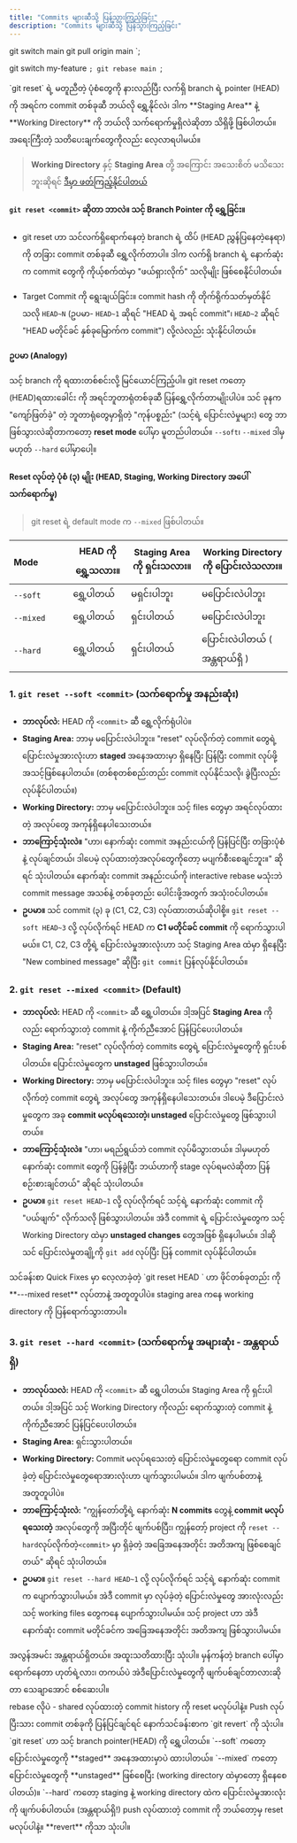 ```yaml
---
title: "Commits များဆီသို့ ပြန်သွားကြည့်ခြင်း"
description: "Commits များဆီသို့ ပြန်သွားကြည့်ခြင်း"
---
```



git switch main
git pull origin main
`;

git switch my-feature
`;
git rebase main
`;

<Aside title="ရည်ရွယ်ချက်">
`git reset` ရဲ့ မတူညီတဲ့ ပုံစံတွေကို နားလည်ပြီး လက်ရှိ branch ရဲ့ pointer (HEAD) ကို အရင်က commit တစ်ခုဆီ ဘယ်လို ရွှေ့နိုင်လဲ၊ ဒါက **Staging Area** နဲ့ **Working Directory** ကို ဘယ်လို သက်ရောက်မှုရှိလဲဆိုတာ သိရှိဖို့ ဖြစ်ပါတယ်။ အရေးကြီးတဲ့ သတိပေးချက်တွေကိုလည်း လေ့လာရပါမယ်။
</Aside>

> **Working Directory** နှင့် **Staging Area** တို့ အကြောင်း အသေးစိတ် မသိသေးဘူးဆိုရင် [ဒီမှာ ဖတ်ကြည့်နိုင်ပါတယ်](/git-course/introduction/three-arena)

#### `git reset <commit>` ဆိုတာ ဘာလဲ။ သင့် Branch Pointer ကို ရွှေ့ခြင်း။

- git reset ဟာ သင်လက်ရှိရောက်နေတဲ့ branch ရဲ့ ထိပ် (HEAD ညွှန်ပြနေတဲ့နေရာ) ကို တခြား commit တစ်ခုဆီ ရွှေ့လိုက်တာပါ။ ဒါက လက်ရှိ branch ရဲ့ နောက်ဆုံးက commit တွေကို ကိုယ့်စက်ထဲမှာ "ဖယ်ရှားလိုက်" သလိုမျိုး ဖြစ်စေနိုင်ပါတယ်။

- Target Commit ကို ရွေးချယ်ခြင်း။ commit hash ကို တိုက်ရိုက်သတ်မှတ်နိုင်သလို `HEAD~N` (ဥပမာ- `HEAD~1` ဆိုရင် "HEAD ရဲ့ အရင် commit"၊ `HEAD~2` ဆိုရင် "HEAD မတိုင်ခင် နှစ်ခုမြောက်က commit") လို့လဲလည်း သုံးနိုင်ပါတယ်။

**ဥပမာ (Analogy)**

သင့် branch ကို ရထားတစ်စင်းလို့ မြင်ယောင်ကြည့်ပါ။ git reset ကတော့ (HEAD)ရထားခေါင်း ကို  အရင်ဘူတာရုံတစ်ခုဆီ ပြန်ရွှေ့လိုက်တာမျိုးပါပဲ။ သင် ခုနက "ကျော်ဖြတ်ခဲ့" တဲ့ ဘူတာရုံတွေမှာရှိတဲ့ "ကုန်ပစ္စည်း" (သင့်ရဲ့ ပြောင်းလဲမှုများ) တွေ ဘာဖြစ်သွားလဲဆိုတာကတော့ **reset mode** ပေါ်မှာ မူတည်ပါတယ်။ `--soft`၊ `--mixed` ဒါမှမဟုတ် `--hard` ပေါ်မှာပေါ့။

#### Reset လုပ်တဲ့ ပုံစံ (၃) မျိုး (HEAD, Staging, Working Directory အပေါ် သက်ရောက်မှု)

> git reset ရဲ့ default mode က `--mixed` ဖြစ်ပါတယ်။

| Mode&nbsp;&nbsp;&nbsp;&nbsp;&nbsp;&nbsp;&nbsp;&nbsp;&nbsp;&nbsp;&nbsp; | HEAD ကို ရွှေ့သလား။ | Staging Area ကို ရှင်းသလား။ | Working Directory ကို ပြောင်းလဲသလား။ |
| ------ | -- | -- | -- |
| `--soft`&nbsp; | ရွှေ့ပါတယ် | မရှင်းပါဘူး | မပြောင်းလဲပါဘူး |
| `--mixed`&nbsp; | ရွှေ့ပါတယ် | ရှင်းပါတယ် | မပြောင်းလဲပါဘူး |
| `--hard`&nbsp; | ရွှေ့ပါတယ် | ရှင်းပါတယ် | ပြောင်းလဲပါတယ် ( အန္တရာယ်ရှိ ) |


### 1. `git reset --soft <commit>` (သက်ရောက်မှု အနည်းဆုံး)

- **ဘာလုပ်လဲ:** HEAD ကို `<commit>` ဆီ ရွှေ့လိုက်ရုံပါပဲ။
- **Staging Area:** ဘာမှ မပြောင်းလဲပါဘူး။ "reset" လုပ်လိုက်တဲ့ commit တွေရဲ့ ပြောင်းလဲမှုအားလုံးဟာ **staged** အနေအထားမှာ ရှိနေပြီး ပြန်ပြီး commit လုပ်ဖို့ အသင့်ဖြစ်နေပါတယ်။ (တစ်စုတစ်စည်းတည်း commit လုပ်နိုင်သလို၊ ခွဲပြီးလည်း လုပ်နိုင်ပါတယ်။)
- **Working Directory:** ဘာမှ မပြောင်းလဲပါဘူး။ သင့် files တွေမှာ အရင်လုပ်ထားတဲ့ အလုပ်တွေ အကုန်ရှိနေပါသေးတယ်။
- **ဘာကြောင့်သုံးလဲ။** "ဟာ၊ နောက်ဆုံး commit အနည်းငယ်ကို ပြန်ပြင်ပြီး တခြားပုံစံနဲ့ လုပ်ချင်တယ်၊ ဒါပေမဲ့ လုပ်ထားတဲ့အလုပ်တွေကိုတော့ မပျက်စီးစေချင်ဘူး။" ဆိုရင် သုံးပါတယ်။ နောက်ဆုံး commit အနည်းငယ်ကို interactive rebase မသုံးဘဲ commit message အသစ်နဲ့ တစ်ခုတည်း ပေါင်းဖို့အတွက် အသုံးဝင်ပါတယ်။
- **ဥပမာ။** သင် commit (၃) ခု (C1, C2, C3) လုပ်ထားတယ်ဆိုပါစို့။ `git reset --soft HEAD~3` လို့ လုပ်လိုက်ရင် HEAD က **C1 မတိုင်ခင် commit** ကို ရောက်သွားပါမယ်။ C1, C2, C3 တို့ရဲ့ ပြောင်းလဲမှုအားလုံးဟာ သင့် Staging Area ထဲမှာ ရှိနေပြီး "New combined message" ဆိုပြီး `git commit` ပြန်လုပ်နိုင်ပါတယ်။

### 2. `git reset --mixed <commit>` (Default)

- **ဘာလုပ်လဲ:** HEAD ကို `<commit>` ဆီ ရွှေ့ပါတယ်။ ဒါ့အပြင် **Staging Area** ကိုလည်း ရောက်သွားတဲ့ commit နဲ့ ကိုက်ညီအောင် ပြန်ပြင်ပေးပါတယ်။
- **Staging Area:** "reset" လုပ်လိုက်တဲ့ commits တွေရဲ့ ပြောင်းလဲမှုတွေကို ရှင်းပစ်ပါတယ်။ ပြောင်းလဲမှုတွေက **unstaged** ဖြစ်သွားပါတယ်။
- **Working Directory:** ဘာမှ မပြောင်းလဲပါဘူး။ သင့် files တွေမှာ "reset" လုပ်လိုက်တဲ့ commit တွေရဲ့ အလုပ်တွေ အကုန်ရှိနေပါသေးတယ်။ ဒါပေမဲ့ ဒီပြောင်းလဲမှုတွေက အခု **commit မလုပ်ရသေးတဲ့၊ unstaged** ပြောင်းလဲမှုတွေ ဖြစ်သွားပါတယ်။
- **ဘာကြောင့်သုံးလဲ။** "ဟာ၊ မရည်ရွယ်ဘဲ commit လုပ်မိသွားတယ်။ ဒါမှမဟုတ် နောက်ဆုံး commit တွေကို ပြန်ခွဲပြီး ဘယ်ဟာကို stage လုပ်ရမလဲဆိုတာ ပြန်စဉ်းစားချင်တယ်" ဆိုရင် သုံးပါတယ်။
- **ဥပမာ။** `git reset HEAD~1` လို့ လုပ်လိုက်ရင် သင့်ရဲ့ နောက်ဆုံး commit ကို "ပယ်ဖျက်" လိုက်သလို ဖြစ်သွားပါတယ်။ အဲဒီ commit ရဲ့ ပြောင်းလဲမှုတွေက သင့် Working Directory ထဲမှာ **unstaged changes** တွေအဖြစ် ရှိနေပါမယ်။ ဒါဆို သင် ပြောင်းလဲမှုတချို့ကို `git add` လုပ်ပြီး ပြန် commit လုပ်နိုင်ပါတယ်။

<Aside title='မှတ်ချက်' type='tip'>
သင်ခန်းစာ Quick Fixes မှာ လေ့လာခဲ့တဲ့ `git reset HEAD <file>` ဟာ ဖိုင်တစ်ခုတည်း ကို **---mixed reset** လုပ်တာနဲ့ အတူတူပါပဲ။ staging area ကနေ working directory ကို ပြန်ရောက်သွားတာပါ။
</Aside>

### 3. `git reset --hard <commit>` (သက်ရောက်မှု အများဆုံး - အန္တရာယ်ရှိ)

- **ဘာလုပ်သလဲ:** HEAD ကို `<commit>` ဆီ ရွှေ့ပါတယ်။ Staging Area ကို ရှင်းပါတယ်။ ဒါ့အပြင် သင့် Working Directory ကိုလည်း ရောက်သွားတဲ့ commit နဲ့ ကိုက်ညီအောင် ပြန်ပြင်ပေးပါတယ်။
- **Staging Area:** ရှင်းသွားပါတယ်။
- **Working Directory:** Commit မလုပ်ရသေးတဲ့ ပြောင်းလဲမှုတွေရော commit လုပ်ခဲ့တဲ့ ပြောင်းလဲမှုတွေရောအားလုံးဟာ ပျက်သွားပါမယ်။ ဒါက ဖျက်ပစ်တာနဲ့ အတူတူပါပဲ။
- **ဘာကြောင့်သုံးလဲ:** "ကျွန်တော်တို့ရဲ့ နောက်ဆုံး **N commits** တွေနဲ့ **commit မလုပ်ရသေးတဲ့** အလုပ်တွေကို အပြီးတိုင် ဖျက်ပစ်ပြီး၊ ကျွန်တော့် project ကို  `reset --hard`လုပ်လိုက်တဲ့`<commit>` မှာ ရှိခဲ့တဲ့ အခြေအနေအတိုင်း အတိအကျ ဖြစ်စေချင်တယ်" ဆိုရင် သုံးပါတယ်။
- **ဥပမာ။** `git reset --hard HEAD~1` လို့ လုပ်လိုက်ရင် သင့်ရဲ့ နောက်ဆုံး commit က ပျောက်သွားပါမယ်။ အဲဒီ commit မှာ လုပ်ခဲ့တဲ့ ပြောင်းလဲမှုတွေ အားလုံးလည်း သင့် working files တွေကနေ ပျောက်သွားပါမယ်။ သင့် project ဟာ အဲဒီ နောက်ဆုံး commit မတိုင်ခင်က အခြေအနေအတိုင်း အတိအကျ ဖြစ်သွားပါမယ်။

<Aside title='သတိပေးချက်' type='danger'>
အလွန်အမင်း အန္တရာယ်ရှိတယ်။ အထူးသတိထားပြီး သုံးပါ။ မှန်ကန်တဲ့ branch ပေါ်မှာ ရောက်နေတာ ဟုတ်ရဲ့လား၊ တကယ်ပဲ အဲဒီပြောင်းလဲမှုတွေကို ဖျက်ပစ်ချင်တာလားဆိုတာ သေချာအောင် စစ်ဆေးပါ။
</Aside>


<Aside title='သတိပေးချက်' type='danger'>
rebase လိုပဲ - shared လုပ်ထားတဲ့ commit history ကို reset မလုပ်ပါနဲ့။
Push လုပ်ပြီးသား commit တစ်ခုကို ပြန်ပြင်ချင်ရင် နောက်သင်ခန်းစာက `git revert` ကို သုံးပါ။
</Aside>

<Aside title='အနှစ်ချုပ်' >
`git reset` ဟာ သင့် branch pointer(HEAD) ကို ရွှေ့ပါတယ်။ `--soft` ကတော့ ပြောင်းလဲမှုတွေကို **staged** အနေအထားမှာပဲ ထားပါတယ်။ `--mixed` ကတော့ ပြောင်းလဲမှုတွေကို **unstaged** ဖြစ်စေပြီး (working directory ထဲမှာတော့ ရှိနေစေပါတယ်)။ `--hard` ကတော့ staging နဲ့ working directory ထဲက ပြောင်းလဲမှုအားလုံးကို ဖျက်ပစ်ပါတယ်။ (အန္တရာယ်ရှိ!) push လုပ်ထားတဲ့ commit ကို ဘယ်တော့မှ reset မလုပ်ပါနဲ့။ **revert** ကိုသာ သုံးပါ။
</Aside>